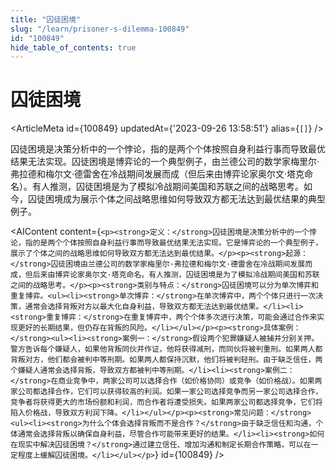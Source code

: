 ```yaml
---
title: "囚徒困境"
slug: "/learn/prisoner-s-dilemma-100849"
id: "100849"
hide_table_of_contents: true
---
```



# 囚徒困境

<ArticleMeta id={100849} updatedAt={'2023-09-26 13:58:51'} alias={`[]`} />
<div className='border-solid border-b border-t-0 my-4 border-[var(--ifm-color-gray-300)]' />

囚徒困境是决策分析中的一个悖论，指的是两个个体按照自身利益行事而导致最优结果无法实现。囚徒困境是博弈论的一个典型例子，由兰德公司的数学家梅里尔·弗拉德和梅尔文·德雷舍在冷战期间发展而成（但后来由博弈论家奥尔文·塔克命名）。有人推测，囚徒困境是为了模拟冷战期间美国和苏联之间的战略思考。如今，囚徒困境成为展示个体之间战略思维如何导致双方都无法达到最优结果的典型例子。

<AIContent content={`<p><strong>定义：</strong>囚徒困境是决策分析中的一个悖论，指的是两个个体按照自身利益行事而导致最优结果无法实现。它是博弈论的一个典型例子，展示了个体之间的战略思维如何导致双方都无法达到最优结果。</p><p><strong>起源：</strong>囚徒困境由兰德公司的数学家梅里尔·弗拉德和梅尔文·德雷舍在冷战期间发展而成，但后来由博弈论家奥尔文·塔克命名。有人推测，囚徒困境是为了模拟冷战期间美国和苏联之间的战略思考。</p><p><strong>类别与特点：</strong>囚徒困境可以分为单次博弈和重复博弈。<ul><li><strong>单次博弈：</strong>在单次博弈中，两个个体只进行一次决策，通常会选择背叛对方以最大化自身利益，导致双方都无法达到最优结果。</li><li><strong>重复博弈：</strong>在重复博弈中，两个个体多次进行决策，可能会通过合作来实现更好的长期结果，但仍存在背叛的风险。</li></ul></p><p><strong>具体案例：</strong><ul><li><strong>案例一：</strong>假设两个犯罪嫌疑人被捕并分别关押。警方告诉每个嫌疑人，如果他背叛同伙并作证，他将获得减刑，而同伙将被判重刑。如果两人都背叛对方，他们都会被判中等刑期。如果两人都保持沉默，他们将被判轻刑。由于缺乏信任，两个嫌疑人通常会选择背叛，导致双方都被判中等刑期。</li><li><strong>案例二：</strong>在商业竞争中，两家公司可以选择合作（如价格协同）或竞争（如价格战）。如果两家公司都选择合作，它们可以获得较高的利润。如果一家公司选择竞争而另一家公司选择合作，竞争者将获得更大的市场份额和利润，而合作者将遭受损失。如果两家公司都选择竞争，它们将陷入价格战，导致双方利润下降。</li></ul></p><p><strong>常见问题：</strong><ul><li><strong>为什么个体会选择背叛而不是合作？</strong>由于缺乏信任和沟通，个体通常会选择背叛以确保自身利益，尽管合作可能带来更好的结果。</li><li><strong>如何在现实中解决囚徒困境？</strong>通过建立信任、增加沟通和制定长期合作策略，可以在一定程度上缓解囚徒困境。</li></ul></p>`} id={100849} />
